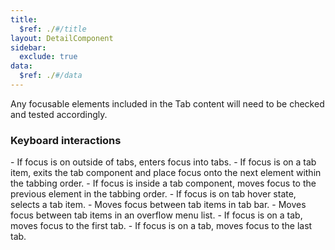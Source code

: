 ```yaml
---
title:
  $ref: ./#/title
layout: DetailComponent
sidebar:
  exclude: true
data:
  $ref: ./#/data
---
```


Any focusable elements included in the Tab content will need to be checked and tested accordingly.

### Keyboard interactions

<KeyboardControls>
<KeyboardControl keyOrCombos="Tab">
-	If focus is on outside of tabs, enters focus into tabs.
-	If focus is on a tab item, exits the tab component and place focus onto the next element within the tabbing order.
</KeyboardControl>

<KeyboardControl keyOrCombos="Shift + Tab">
  - If focus is inside a tab component, moves focus to the previous element in
  the tabbing order.
</KeyboardControl>

<KeyboardControl keyOrCombos="Enter or Space">
  - If focus is on tab hover state, selects a tab item.
</KeyboardControl>

<KeyboardControl keyOrCombos="Arrow left or Arrow right">
  - Moves focus between tab items in tab bar.
</KeyboardControl>

<KeyboardControl keyOrCombos="Arrow up or Arrow down">
  - Moves focus between tab items in an overflow menu list.
</KeyboardControl>

<KeyboardControl keyOrCombos="Home">
  - If focus is on a tab, moves focus to the first tab.
</KeyboardControl>

<KeyboardControl keyOrCombos="End">
  - If focus is on a tab, moves focus to the last tab.
</KeyboardControl>

</KeyboardControls>
